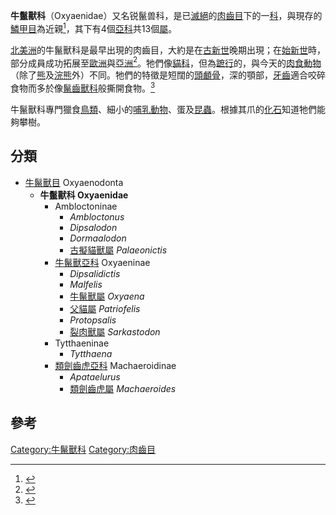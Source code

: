{{Automatic Taxobox
| taxon = Oxyaenidae
| name = 牛鬣獸科
| image = Knight Patriofelis.jpg
| image_width = 250px
| image_caption = [[父貓|父貓]]復原圖，由 Charles Knight 繪製
| fossil_range = 中[[古新世|古新世]] - 晚[[始新世|始新世]] {{Fossil range|60.2|33.9}}
| authority = [[愛德華·德林克·科普|Cope]], 1877
| subdivision_ranks = [[亞科|亞科]]
| subdivision = 
* Ambloctoninae
* [[牛鬣獸亞科|牛鬣獸亞科]] Oxyaeninae
* Tytthaeninae
* [[類劍齒虎亞科|類劍齒虎亞科]] Machaeroidinae
}}

'''牛鬣獸科'''（Oxyaenidae）又名锐鬣兽科，是已[[滅絕|滅絕]]的[[肉齒目|肉齒目]]下的一[[科|科]]，與現存的[[鱗甲目|鱗甲目]]為近親<ref name="HallidayUpchurch2015">{{cite journal|last1=Halliday|first1=Thomas J. D.|last2=Upchurch|first2=Paul|last3=Goswami|first3=Anjali|title=Resolving the relationships of Paleocene placental mammals|journal=Biological Reviews|year=2015|pages=n/a–n/a|issn=1464-7931|doi=10.1111/brv.12242}}</ref>，其下有4個[[亞科|亞科]]共13個[[屬|屬]]。

[[北美洲|北美洲]]的牛鬣獸科是最早出現的肉齒目，大約是在[[古新世|古新世]]晚期出現；在[[始新世|始新世]]時，部分成員成功拓展至[[歐洲|歐洲]]與[[亞洲|亞洲]]<ref>{{cite journal
  | last = Gunnel
  | first = Gregg F.
  | authorlink = 
  | author2 = Gingerich, Philip D.
  | title = Systematics and evolution of late Paleocene and early Eocene Oxyaenidae (Mammalia, Creodonta) in the Clarks Fork Basin, Wyoming
  | journal = Contributions From the Museum of Paleontology
  | volume = 28
  | issue = 7
  | pages = 141–180
  | publisher = The University of Michigan
  | location = 
  | date = 30 Sep 1991
  | url = http://deepblue.lib.umich.edu/bitstream/2027.42/48543/2/ID397.pdf
  | doi = 
  | id = 
  | accessdate = 2010-01-03
  | archive-date = 2012-02-18
  | archive-url = https://web.archive.org/web/20120218124504/http://deepblue.lib.umich.edu/bitstream/2027.42/48543/2/ID397.pdf
  | dead-url = no
  }}</ref>。牠們像[[貓科|貓科]]，但為[[蹠行|蹠行]]的，與今天的[[肉食動物|肉食動物]]（除了[[熊|熊]]及[[浣熊|浣熊]]外）不同。牠們的特徵是短闊的[[頭顱骨|頭顱骨]]，深的顎部，[[牙齒|牙齒]]適合咬碎食物而多於像[[鬣齒獸科|鬣齒獸科]]般撕開食物。<ref name=lambert163>{{Cite book en|author=David Lambert and the Diagram Group|title=The Field Guide to Prehistoric Life|url=https://archive.org/details/fieldguidetopreh00lamb|location=New York|publisher=Facts on File Publications|year=1985|id=ISBN 0-8160-1125-7}}</ref>

牛鬣獸科專門獵食[[鳥類|鳥類]]、細小的[[哺乳動物|哺乳動物]]、蛋及[[昆蟲|昆蟲]]。根據其爪的[[化石|化石]]知道牠們能夠攀樹。

==分類==
* [[牛鬣獸目|牛鬣獸目]] Oxyaenodonta
** '''牛鬣獸科 Oxyaenidae'''
*** Ambloctoninae
**** ''Ambloctonus''
**** ''Dipsalodon''
**** ''Dormaalodon''
**** [[古擬貓獸屬|古擬貓獸屬]] ''Palaeonictis''
*** [[牛鬣獸亞科|牛鬣獸亞科]] Oxyaeninae
**** ''Dipsalidictis''
**** ''Malfelis''
**** [[牛鬣獸屬|牛鬣獸屬]] ''Oxyaena''
**** [[父貓屬|父貓屬]] ''Patriofelis''
**** ''Protopsalis''
**** [[裂肉獸屬|裂肉獸屬]] ''Sarkastodon''
*** Tytthaeninae
**** ''Tytthaena''
*** [[類劍齒虎亞科|類劍齒虎亞科]] Machaeroidinae
**** ''Apataelurus''
**** [[類劍齒虎屬|類劍齒虎屬]] ''Machaeroides''

==參考==
{{reflist}}

{{Portal|滅絕與瀕危物種}}
{{牛鬣獸科}}
{{Taxonbar|from=Q135474}}
[[Category:牛鬣獸科|Category:牛鬣獸科]]
[[Category:肉齒目|Category:肉齒目]]